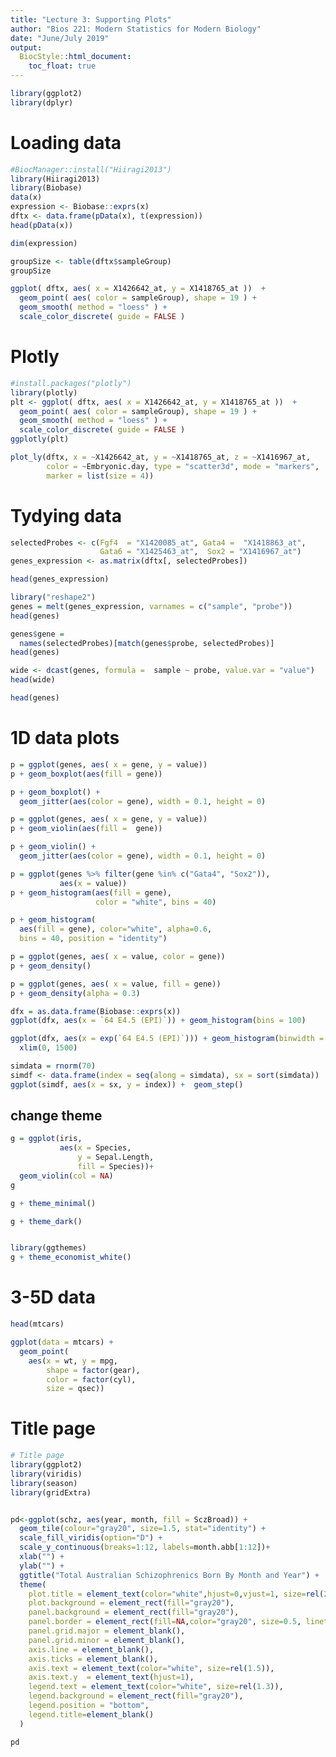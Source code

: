 ```yaml
---
title: "Lecture 3: Supporting Plots"
author: "Bios 221: Modern Statistics for Modern Biology"
date: "June/July 2019"
output: 
  BiocStyle::html_document:
    toc_float: true
---
```



```r
library(ggplot2)
library(dplyr)
```

# Loading data

```r
#BiocManager::install("Hiiragi2013")
library(Hiiragi2013)
library(Biobase)
data(x)
expression <- Biobase::exprs(x)
dftx <- data.frame(pData(x), t(expression))
head(pData(x))
```

```r
dim(expression)
```



```r
groupSize <- table(dftx$sampleGroup) 
groupSize
```

```r
ggplot( dftx, aes( x = X1426642_at, y = X1418765_at ))  +
  geom_point( aes( color = sampleGroup), shape = 19 ) +
  geom_smooth( method = "loess" ) +
  scale_color_discrete( guide = FALSE )
```


# Plotly

```r
#install.packages("plotly")
library(plotly)
plt <- ggplot( dftx, aes( x = X1426642_at, y = X1418765_at ))  +
  geom_point( aes( color = sampleGroup), shape = 19 ) +
  geom_smooth( method = "loess" ) +
  scale_color_discrete( guide = FALSE )
ggplotly(plt) 
```



```r
plot_ly(dftx, x = ~X1426642_at, y = ~X1418765_at, z = ~X1416967_at, 
        color = ~Embryonic.day, type = "scatter3d", mode = "markers",
        marker = list(size = 4))
```


# Tydying data

```r
selectedProbes <- c(Fgf4  = "X1420085_at", Gata4 =  "X1418863_at",      
                    Gata6 = "X1425463_at",  Sox2 = "X1416967_at") 
genes_expression <- as.matrix(dftx[, selectedProbes])
```

```r
head(genes_expression)
```


```r
library("reshape2")
genes = melt(genes_expression, varnames = c("sample", "probe"))
head(genes)
```

```r
genes$gene =
  names(selectedProbes)[match(genes$probe, selectedProbes)]
head(genes)
```


```r
wide <- dcast(genes, formula =  sample ~ probe, value.var = "value")
head(wide)
```

```r
head(genes)
```

# 1D data plots

```r
p = ggplot(genes, aes( x = gene, y = value))
p + geom_boxplot(aes(fill = gene))
```


```r
p + geom_boxplot() +
  geom_jitter(aes(color = gene), width = 0.1, height = 0)
```



```r
p = ggplot(genes, aes( x = gene, y = value))
p + geom_violin(aes(fill =  gene))
```

```r
p + geom_violin() +
  geom_jitter(aes(color = gene), width = 0.1, height = 0)
```


```r
p = ggplot(genes %>% filter(gene %in% c("Gata4", "Sox2")),
           aes(x = value)) 
p + geom_histogram(aes(fill = gene), 
                   color = "white", bins = 40)
```


```r
p + geom_histogram(
  aes(fill = gene), color="white", alpha=0.6, 
  bins = 40, position = "identity")
```


```r
p = ggplot(genes, aes( x = value, color = gene)) 
p + geom_density()
```

```r
p = ggplot(genes, aes( x = value, fill = gene)) 
p + geom_density(alpha = 0.3)
```


```r
dfx = as.data.frame(Biobase::exprs(x))
ggplot(dfx, aes(x = `64 E4.5 (EPI)`)) + geom_histogram(bins = 100)
```

```r
ggplot(dfx, aes(x = exp(`64 E4.5 (EPI)`))) + geom_histogram(binwidth = 20) +
  xlim(0, 1500)
```


```r
simdata = rnorm(70)
simdf <- data.frame(index = seq(along = simdata), sx = sort(simdata))
ggplot(simdf, aes(x = sx, y = index)) +  geom_step()
```


## change theme

```r

g = ggplot(iris, 
           aes(x = Species, 
               y = Sepal.Length, 
               fill = Species))+
  geom_violin(col = NA)
g

g + theme_minimal()

g + theme_dark()


library(ggthemes)
g + theme_economist_white()


```




# 3-5D data

```r
head(mtcars)
```

```r
ggplot(data = mtcars) +
  geom_point(
    aes(x = wt, y = mpg,
        shape = factor(gear),
        color = factor(cyl), 
        size = qsec))
```



# Title page

```r
# Title page
library(ggplot2)
library(viridis)
library(season)
library(gridExtra)


pd<-ggplot(schz, aes(year, month, fill = SczBroad)) + 
  geom_tile(colour="gray20", size=1.5, stat="identity") + 
  scale_fill_viridis(option="D") +
  scale_y_continuous(breaks=1:12, labels=month.abb[1:12])+
  xlab("") + 
  ylab("") +
  ggtitle("Total Australian Schizophrenics Born By Month and Year") +
  theme(
    plot.title = element_text(color="white",hjust=0,vjust=1, size=rel(2)),
    plot.background = element_rect(fill="gray20"),
    panel.background = element_rect(fill="gray20"),
    panel.border = element_rect(fill=NA,color="gray20", size=0.5, linetype="solid"),
    panel.grid.major = element_blank(),
    panel.grid.minor = element_blank(),
    axis.line = element_blank(),
    axis.ticks = element_blank(), 
    axis.text = element_text(color="white", size=rel(1.5)),
    axis.text.y  = element_text(hjust=1),
    legend.text = element_text(color="white", size=rel(1.3)),
    legend.background = element_rect(fill="gray20"),
    legend.position = "bottom",
    legend.title=element_blank()
  )

pd
```


